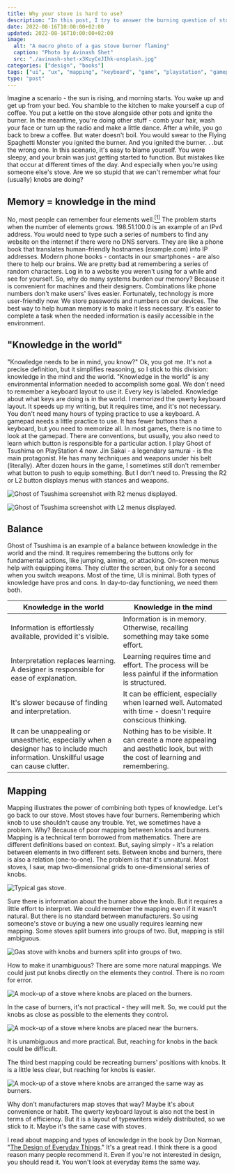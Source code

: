 ```yaml
---
title: Why your stove is hard to use?
description: "In this post, I try to answer the burning question of stoves and their burners - why do we repeat mistakes when igniting them?"
date: 2022-08-16T10:00:00+02:00
updated: 2022-08-16T10:00:00+02:00
image:
  alt: "A macro photo of a gas stove burner flaming"
  caption: "Photo by Avinash Shet"
  src: "./avinash-shet-x3KuyCeJIhk-unsplash.jpg"
categories: ["design", "books"]
tags: ["ui", "ux", "mapping", "keyboard", "game", "playstation", "gamepad"]
type: "post"
---
```


Imagine a scenario - the sun is rising, and morning starts. You wake up and get up from your bed. You shamble to the kitchen to make yourself a cup of coffee. You put a kettle on the stove alongside other pots and ignite the burner. In the meantime, you're doing other stuff - comb your hair, wash your face or turn up the radio and make a little dance. After a while, you go back to brew a coffee. But water doesn't boil. You would swear to the Flying Spaghetti Monster you ignited the burner. And you ignited the burner. . .but the wrong one. In this scenario, it's easy to blame yourself. You were sleepy, and your brain was just getting started to function. But mistakes like that occur at different times of the day. And especially when you're using someone else's stove. Are we so stupid that we can't remember what four (usually) knobs are doing?

## Memory = knowledge in the mind

No, most people can remember four elements well.[<sup>[1]</sup>](https://psycnet.apa.org/record/1994-28291-001) The problem starts when the number of elements grows. 198.51.100.0 is an example of an IPv4 address. You would need to type such a series of numbers to find any website on the internet if there were no DNS servers. They are like a phone book that translates human-friendly hostnames (example.com) into IP addresses. Modern phone books - contacts in our smartphones - are also there to help our brains. We are pretty bad at remembering a series of random characters. Log in to a website you weren't using for a while and see for yourself. So, why do many systems burden our memory? Because it is convenient for machines and their designers. Combinations like phone numbers don't make users' lives easier. Fortunately, technology is more user-friendly now. We store passwords and numbers on our devices. The best way to help human memory is to make it less necessary. It's easier to complete a task when the needed information is easily accessible in the environment.

## "Knowledge in the world"

"Knowledge needs to be in mind, you know?" Ok, you got me. It's not a precise definition, but it simplifies reasoning, so I stick to this division: knowledge in the mind and the world. "Knowledge in the world" is any environmental information needed to accomplish some goal. We don't need to remember a keyboard layout to use it. Every key is labeled. Knowledge about what keys are doing is in the world. I memorized the qwerty keyboard layout. It speeds up my writing, but it requires time, and it's not necessary. You don't need many hours of typing practice to use a keyboard. A gamepad needs a little practice to use. It has fewer buttons than a keyboard, but you need to memorize all. In most games, there is no time to look at the gamepad. There are conventions, but usually, you also need to learn which button is responsible for a particular action. I play Ghost of Tsushima on PlayStation 4 now. Jin Sakai - a legendary samurai - is the main protagonist. He has many techniques and weapons under his belt (literally). After dozen hours in the game, I sometimes still don't remember what button to push to equip something. But I don't need to. Pressing the R2 or L2 button displays menus with stances and weapons.

![Ghost of Tsushima screenshot with R2 menus displayed.](./ghost-of-tsushima-stances.jpg "Press R2 + circle to alter to water stance. Press R2 + arrow down to equip the smoke bomb.")

![Ghost of Tsushima screenshot with L2 menus displayed.](./ghost-of-tsushima-bow.jpg "Press L2 + arrow up to equip half bow. Press L2 + square to use standard arrows.")

## Balance

Ghost of Tsushima is an example of a balance between knowledge in the world and the mind. It requires remembering the buttons only for fundamental actions, like jumping, aiming, or attacking. On-screen menus help with equipping items. They clutter the screen, but only for a second when you switch weapons. Most of the time, UI is minimal. Both types of knowledge have pros and cons. In day-to-day functioning, we need them both.

| Knowledge in the world                                                                                                                | Knowledge in the mind                                                                                                        |
| ------------------------------------------------------------------------------------------------------------------------------------- | ---------------------------------------------------------------------------------------------------------------------------- |
| Information is effortlessly available, provided it's visible.                                                                         | Information is in memory. Otherwise, recalling something may take some effort.                                               |
| Interpretation replaces learning. A designer is responsible for ease of explanation.                                                  | Learning requires time and effort. The process will be less painful if the information is structured.                        |
| It's slower because of finding and interpretation.                                                                                    | It can be efficient, especially when learned well. Automated with time - doesn't require conscious thinking.                 |
| It can be unappealing or unaesthetic, especially when a designer has to include much information. Unskillful usage can cause clutter. | Nothing has to be visible. It can create a more appealing and aesthetic look, but with the cost of learning and remembering. |

## Mapping

Mapping illustrates the power of combining both types of knowledge. Let's go back to our stove. Most stoves have four burners. Remembering which knob to use shouldn't cause any trouble. Yet, we sometimes have a problem. Why? Because of poor mapping between knobs and burners. Mapping is a technical term borrowed from mathematics. There are different definitions based on context. But, saying simply - it's a relation between elements in two different sets. Between knobs and burners, there is also a relation (one-to-one). The problem is that it's unnatural. Most stoves, I saw, map two-dimensional grids to one-dimensional series of knobs.

![Typical gas stove.](./pexels-ksenia-chernaya-4740585.jpg "Photo by Ksenia Chernaya")

Sure there is information about the burner above the knob. But it requires a little effort to interpret. We could remember the mapping even if it wasn't natural. But there is no standard between manufacturers. So using someone's stove or buying a new one usually requires learning new mapping. Some stoves split burners into groups of two. But, mapping is still ambiguous.

![Gas stove with knobs and burners split into groups of two.](./brandon-cormier-z3vuHCmy9K8-unsplash.jpg "Photo by Brandon Cormier")

How to make it unambiguous? There are some more natural mappings. We could just put knobs directly on the elements they control. There is no room for error.

![A mock-up of a stove where knobs are placed on the burners.](./mapping-knobs-on-burners.png)

In the case of burners, it's not practical - they will melt. So, we could put the knobs as close as possible to the elements they control.

![A mock-up of a stove where knobs are placed near the burners.](./mapping-knobs-near-burners.png)

It is unambiguous and more practical. But, reaching for knobs in the back could be difficult.

The third best mapping could be recreating burners' positions with knobs. It is a little less clear, but reaching for knobs is easier.

![A mock-up of a stove where knobs are arranged the same way as burners.](./mapping-knobs-like-burners.png)

Why don't manufacturers map stoves that way? Maybe it's about convenience or habit. The qwerty keyboard layout is also not the best in terms of efficiency. But it is a layout of typewriters widely distributed, so we stick to it. Maybe it's the same case with stoves.

I read about mapping and types of knowledge in the book by Don Norman, "[The Design of Everyday Things](https://www.goodreads.com/book/show/840.The_Design_of_Everyday_Things)." It's a great read. I think there is a good reason many people recommend it. Even if you're not interested in design, you should read it. You won't look at everyday items the same way.
